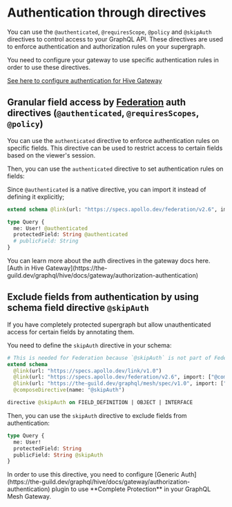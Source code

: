 
# Authentication through directives

You can use the `@authenticated`, `@requiresScope`, `@policy` and `@skipAuth` directives to control
access to your GraphQL API. These directives are used to enforce authentication and authorization
rules on your supergraph.

<Callout>
  You need to configure your gateway to use specific authentication rules in order to use these directives.

[See here to configure authentication for Hive Gateway](https://the-guild.dev/graphql/hive/docs/gateway/authorization-authentication)

</Callout>

## Granular field access by [Federation](https://the-guild.dev/graphql/hive/federation) auth directives (`@authenticated`, `@requiresScopes`, `@policy`)

You can use the `authenticated` directive to enforce authentication rules on specific fields. This
directive can be used to restrict access to certain fields based on the viewer's session.

Then, you can use the `authenticated` directive to set authentication rules on fields:

Since `@authenticated` is a native directive, you can import it instead of defining it explicitly;

```graphql
extend schema @link(url: "https://specs.apollo.dev/federation/v2.6", import: ["@authenticated"])

type Query {
  me: User! @authenticated
  protectedField: String @authenticated
  # publicField: String
}
```

<Callout>
  You can learn more about the auth directives in the gateway docs here. [Auth in Hive
  Gateway](https://the-guild.dev/graphql/hive/docs/gateway/authorization-authentication)
</Callout>

## Exclude fields from authentication by using schema field directive `@skipAuth`

If you have completely protected supergraph but allow unauthenticated access for certain fields by
annotating them.

You need to define the `skipAuth` directive in your schema:

```graphql
# This is needed for Federation because `@skipAuth` is not part of Federation spec
extend schema
  @link(url: "https://specs.apollo.dev/link/v1.0")
  @link(url: "https://specs.apollo.dev/federation/v2.6", import: ["@composeDirective"])
  @link(url: "https://the-guild.dev/graphql/mesh/spec/v1.0", import: ["@skipAuth"])
  @composeDirective(name: "@skipAuth")

directive @skipAuth on FIELD_DEFINITION | OBJECT | INTERFACE
```

Then, you can use the `skipAuth` directive to exclude fields from authentication:

```graphql
type Query {
  me: User!
  protectedField: String
  publicField: String @skipAuth
}
```

<Callout>
  In order to use this directive, you need to configure [Generic
  Auth](https://the-guild.dev/graphql/hive/docs/gateway/authorization-authentication) plugin to use
  **Complete Protection** in your GraphQL Mesh Gateway.
</Callout>
